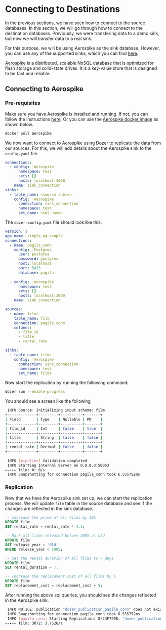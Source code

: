 
# Connecting to Destinations
In the previous sections, we have seen how to connect to the source databases. In this section, we will go through how to connect to the destination databases. Previously, we were transfering data to a demo sink, but now we will transfer data to a real sink.

For this purpose, we will be using Aerospike as the sink database. However, you can use any of the supported sinks, which you can find [here](/category/sinks).

[Aerospike](https://aerospike.com/) is a distributed, scalable NoSQL database that is optimized for flash storage and solid-state drives. It is a key-value store that is designed to be fast and reliable.

## Connecting to Aerospike

### Pre-requisites

Make sure you have Aerospike is installed and running. If not, you can follow the instructions [here](https://www.aerospike.com/docs/operations/install/). Or you can use the [Aerospike docker image](https://hub.docker.com/_/aerospike) as shown below.

```bash
docker pull aerospike
```

We now want to connect to Aerospike using Dozer to replicate the data from our sources. For this, we will add details about the Aerospike sink to the `config.yaml` file.

```yaml
connections:
  - config: !Aerospike
      namespace: test
      sets: []
      hosts: localhost:3000
    name: sink_connection
sinks:
  - table_name: <source table>
    config: !Aerospike
      connection: sink_connection
      namespace: test
      set_name: <set name> 
```


The `dozer-config.yaml` file should look like this:

```yaml
version: 1
app_name: simple-pg-sample
connections:
  - name: pagila_conn
    config: !Postgres
      user: postgres
      password: postgres
      host: localhost
      port: 5433
      database: pagila
  
  - config: !Aerospike
      namespace: test
      sets: []
      hosts: localhost:3000
    name: sink_connection

sources:
  - name: films
    table_name: film
    connection: pagila_conn
    columns:
      - film_id
      - title
      - rental_rate

sinks:
  - table_name: films
    config: !Aerospike
      connection: sink_connection
      namespace: test
      set_name: films
```

Now start the replication by running the following command:

```bash
dozer run --enable-progress
```
You should see a screen like the following
```bash
 INFO Source: Initializing input schema: film
+-------------+---------+----------+-------+
| Field       | Type    | Nullable | PK    |
+-------------+---------+----------+-------+
| film_id     | Int     | false    | true  |
+-------------+---------+----------+-------+
| title       | String  | false    | false |
+-------------+---------+----------+-------+
| rental_rate | Decimal | false    | false |
+-------------+---------+----------+-------+
    
 INFO [pipeline] Validation completed    
 INFO Starting Internal Server on 0.0.0.0:50053    
▹▹▹▹▹ film: 0: 0/s                                                                                                                                                                     INFO NOTICE: publication "dozer_publication_pagila_conn" does not exist, skipping    
 INFO Snapshotting for connection pagila_conn took 6.535752ms    
 ```

### Replication

Now that we have the Aerospike sink set up, we can start the replication process. We will update `film` table in the source database and see if the changes are reflected in the sink database.

```sql
-- Increase the price of all films by 10%
UPDATE film
SET rental_rate = rental_rate * 1.1;

-- Mark all films released before 2005 as old
UPDATE film
SET release_year = 'Old'
WHERE release_year < 2005;

-- Set the rental duration of all films to 7 days
UPDATE film
SET rental_duration = 7;

-- Increase the replacement cost of all films by 5
UPDATE film
SET replacement_cost = replacement_cost + 5;
```

After running the above sql queries, you should see the changes reflected in the Aerospike sink.

```bash
 INFO NOTICE: publication "dozer_publication_pagila_conn" does not exist, skipping    
 INFO Snapshotting for connection pagila_conn took 6.535752ms    
 INFO [pagila_conn] Starting Replication: 0/24F7998, "dozer_publication_pagila_conn"    
▹▹▸▹▹ film: 3072: 3.7526/s          
```